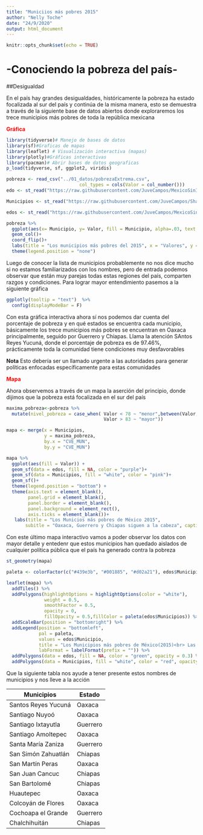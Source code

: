 ---
title: "Municiios más pobres 2015"
author: "Nelly Toche"
date: "24/9/2020"
output: html_document
---

```{r setup, include=FALSE}
knitr::opts_chunk$set(echo = TRUE)
```

# -**Conociendo la pobreza del país**-
##Desigualdad

<p> En el país hay grandes desigualdades, históricamente la pobreza ha estado focalizada al sur del país y continúa de la misma manera, esto se demuestra a través de la siguiente base de datos abiertos donde exploraremos los trece municipios más pobres de toda la república mexicana </p>

<b style = 'color:red;'>**Gráfica**</b>

```{r,echo= FALSE, warning=FALSE, cache=FALSE, error=FALSE}

library(tidyverse)# Manejo de bases de datos
library(sf)#Graficas de mapas
library(leaflet) # Visualización interactiva (mapas)
library(plotly)#Gráficas interactivas
library(pacman)# Abrir bases de datos geograficas
p_load(tidyverse, sf, ggplot2, viridis)
```
```{r,echo= FALSE, warning=FALSE, cache=FALSE, error=FALSE}

pobreza <- read_csv("../01_datos/pobrezaExtrema.csv", 
                           col_types = cols(Valor = col_number())) 
edo <- st_read("https://raw.githubusercontent.com/JuveCampos/MexicoSinIslas/master/Sin_islas.geojson", quiet = TRUE) %>% filter(ENTIDAD == "OAXACA" | ENTIDAD == "CHIAPAS" |ENTIDAD == "GUERRERO" ) 

Municipios <- st_read("https://raw.githubusercontent.com/JuveCampos/Shapes_Resiliencia_CDMX_CIDE/master/geojsons/Division%20Politica/mpios2.geojson", quiet = TRUE)%>% filter(NOM_ENT == "Oaxaca" | NOM_ENT == "Chiapas" |NOM_ENT == "Guerrero" ) 

edos <- st_read("https://raw.githubusercontent.com/JuveCampos/MexicoSinIslas/master/Sin_islas.geojson", quiet = TRUE)

```
```{r,echo= FALSE, warning=FALSE, cache=FALSE, error=FALSE}
pobreza %>% 
  ggplot(aes(x= Municipio, y= Valor, fill = Municipio, alpha=.03, text = paste0("<b>Entidad: </b>", Entidad, "<br>", "<b>Valor: </b>", Valor, "<br>")))+
  geom_col()+
  coord_flip()+
  labs(title = "Los municipios más pobres del 2015", x = "Valores", y = "Municipios", caption = "Fuente: Datos abiertos") +
  theme(legend.position = "none")
```
<p> Luego de conocer la lista de municipios probablemente no nos dice mucho si no estamos familiarizados con los nombres, pero de entrada podemos observar que están muy parejas todas estas regiones del país, comparten razgos y condiciones. Para lograr mayor entendimiento pasemos a la siguiente gráfica </p>
```{r,echo= FALSE, warning=FALSE, cache=FALSE, error=FALSE}
ggplotly(tooltip = "text")  %>% 
  config(displayModeBar = F)
```
<p> Con esta gráfica interactiva ahora sí nos podemos dar cuenta del porcentaje de pobreza y en qué estados se encuentra cada municipio, básicamente los trece municipios más pobres se encuentran en Oaxaca principalmente, seguido por Guerrero y Chiapas. Llama la atención SAntos Reyes Yucuná, donde el porcentaje de pobreza es de 97.46%, prácticamente toda la comunidad tiene condiciones muy desfavorables </p>

<p> **Nota** Esto debería ser un llamado urgente a las autoridades para generar políticas enfocadas específicamente para estas comunidades</p>

<b style = 'color:red;'>**Mapa**</b>

<p> Ahora observemos a través de un mapa la aserción del principio, donde dijimos que la pobreza está focalizada en el sur del país</p>

```{r,echo= FALSE, warning=FALSE, cache=FALSE, error=FALSE}
maxima_pobreza<-pobreza %>% 
  mutate(nivel_pobreza = case_when( Valor < 78 ~ "menor",between(Valor,78,82) ~ "media",
                                    Valor > 83 ~ "mayor"))

mapa <- merge(x = Municipios, 
              y = maxima_pobreza,
              by.x = "CVE_MUN",
              by.y = "CVE_MUN")

mapa %>% 
  ggplot(aes(fill = Valor)) +
  geom_sf(data = edos, fill = NA, color = "purple")+
  geom_sf(data = Municipios, fill = "white", color = "pink")+
  geom_sf()+
  theme(legend.position = "bottom") + 
  theme(axis.text = element_blank(), 
        panel.grid = element_blank(), 
        panel.border = element_blank(), 
        panel.background = element_rect(),
        axis.ticks = element_blank())+
   labs(title = "Los Municios más pobres de México 2015", 
       subitle = "Oaxaca, Guerrero y Chiapas siguen a la cabeza", caption = "Fuente: datos abiertos")
```
<p> Con este último mapa interactivo vamos a poder observar los datos con mayor detalle y entedenr que estos municipios han quedado aislados de cualquier política pública que el país ha generado contra la pobreza</p>

```{r,echo= FALSE, warning=FALSE, cache=FALSE, error=FALSE}
st_geometry(mapa)

paleta <- colorFactor(c("#439e3b", "#001885", "#d02a21"), edos$Municipios)

leaflet(mapa) %>%
  addTiles() %>%
  addPolygons(highlightOptions = highlightOptions(color = "white"),           color = "black", 
              weight = 0.5, 
              smoothFactor = 0.5, 
              opacity = 0, 
              fillOpacity = 0.5,fillColor = paleta(edos$Municipios)) %>% 
  addScaleBar(position = "bottomright") %>%   
  addLegend(position = "bottomleft", 
            pal = paleta, 
            values = edos$Municipio, 
            title = "Los Municipios más pobres de México(2015)<br> Las políticas públicas destinadas a esta<br>región siguen ausentes", 
            labFormat = labelFormat(prefix = "")) %>%
  addPolygons(data = edos, fill = NA, color = "green", opacity = 0.3) %>% 
  addPolygons(data = Municipios, fill = "white", color = "red", opacity = 0,popup = paste0("<b>Entidad: </b>", pobreza$Municipio, "<br>", "<b>Valor: </b>", pobreza$Valor, "<br>"))
```
<p> Que la siguiente tabla nos ayude a tener presente estos nombres de municipios y nos lleve a la acción</p>


  | Municipios        | Estado      | 
  |-------------------|-------------|
  |Santos Reyes Yucuná|Oaxaca       | 
  |Santiago Nuyoó     |Oaxaca       | 
  |Santiago Ixtayutla |Guerrero     | 
  |Santiago Amoltepec |Oaxaca       | 
  |Santa María Zaniza |Guerrero     |
  |San Simón Zahuatlán|Chiapas      |
  |San Martín Peras   |Oaxaca       |
  |San Juan Cancuc    |Chiapas      |
  |San Bartolomé      |Chiapas      |
  |Huautepec          |Oaxaca       |
  |Colcoyán de Flores |Oaxaca       |
  |Cochoapa el Grande |Guerrero     |
  |Chalchihuitán      |Chiapas      |

